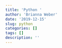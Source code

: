 ```yaml
---
title: 'Python '
author: 'Brianna Weber'
date: '2019-12-15'
slug: python
categories: []
tags: []
description: ''
---
```


